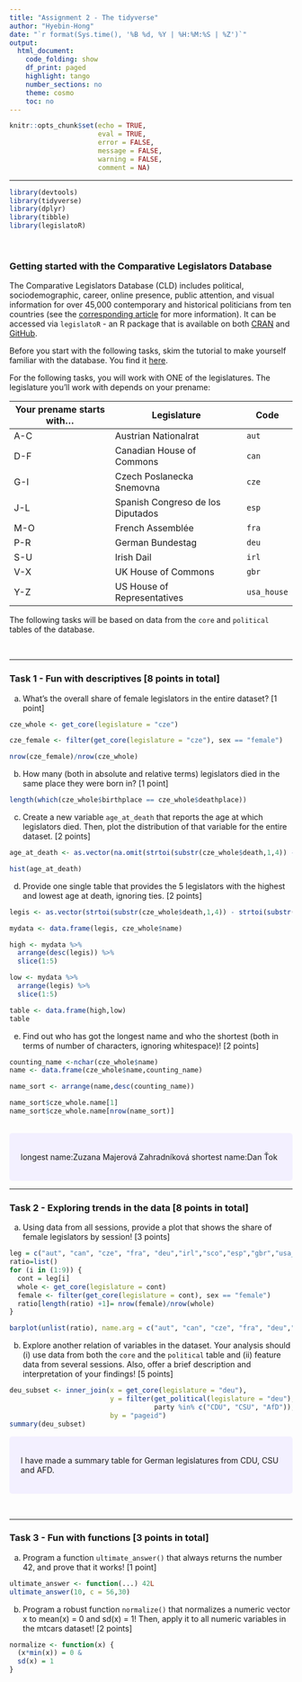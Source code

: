 ```yaml
---
title: "Assignment 2 - The tidyverse"
author: "Hyebin-Hong"
date: "`r format(Sys.time(), '%B %d, %Y | %H:%M:%S | %Z')`"
output:
  html_document:
    code_folding: show
    df_print: paged
    highlight: tango
    number_sections: no
    theme: cosmo
    toc: no
---
```

  
<style>
div.answer {background-color:#f3f0ff; border-radius: 5px; padding: 20px;}
</style>

```r
knitr::opts_chunk$set(echo = TRUE,
                      eval = TRUE,
                      error = FALSE,
                      message = FALSE,
                      warning = FALSE,
                      comment = NA)
```

<!-- Do not forget to input your Github username in the YAML configuration up there --> 

***

```r
library(devtools)
library(tidyverse)
library(dplyr)
library(tibble)
library(legislatoR)
```

<br>

### Getting started with the Comparative Legislators Database

The Comparative Legislators Database (CLD) includes political, sociodemographic, career, online presence, public attention, and visual information for over 45,000 contemporary and historical politicians from ten countries (see the [corresponding article](https://www.cambridge.org/core/journals/british-journal-of-political-science/article/comparative-legislators-database/D28BB58A8B2C08C8593DB741F42C18B2) for more information). It can be accessed via `legislatoR` - an R package that is available on both [CRAN](https://cran.r-project.org/web/packages/legislatoR/index.html) and [GitHub](https://github.com/saschagobel/legislatoR).

Before you start with the following tasks, skim the tutorial to make yourself familiar with the database. You find it [here](https://cran.r-project.org/web/packages/legislatoR/vignettes/legislatoR.html).

For the following tasks, you will work with ONE of the legislatures. The legislature you'll work with depends on your prename:

| Your prename starts with... | Legislature | Code |
|---------|-------|-------|
| A-C | Austrian Nationalrat | `aut` |
| D-F | Canadian House of Commons | `can` |
| G-I | Czech Poslanecka Snemovna | `cze` |
| J-L | Spanish Congreso de los Diputados | `esp` |
| M-O | French Assemblée | `fra` |
| P-R | German Bundestag | `deu` |
| S-U | Irish Dail | `irl` |
| V-X | UK House of Commons | `gbr` |
| Y-Z | US House of Representatives  | `usa_house` |

The following tasks will be based on data from the `core` and `political` tables of the database.

<br>

***

### Task 1 - Fun with descriptives [8 points in total]

a) What's the overall share of female legislators in the entire dataset? [1 point]

```r


cze_whole <- get_core(legislature = "cze")

cze_female <- filter(get_core(legislature = "cze"), sex == "female")

nrow(cze_female)/nrow(cze_whole)


```

b) How many (both in absolute and relative terms) legislators died in the same place they were born in? [1 point]

```r

length(which(cze_whole$birthplace == cze_whole$deathplace))

```

c) Create a new variable `age_at_death` that reports the age at which legislators died. Then, plot the distribution of that variable for the entire dataset. [2 points]

```r

age_at_death <- as.vector(na.omit(strtoi(substr(cze_whole$death,1,4)) - strtoi(substr(cze_whole$birth,1,4))))

hist(age_at_death)

```

d) Provide one single table that provides the 5 legislators with the highest and lowest age at death, ignoring ties. [2 points]

```r
legis <- as.vector(strtoi(substr(cze_whole$death,1,4)) - strtoi(substr(cze_whole$birth,1,4)))

mydata <- data.frame(legis, cze_whole$name)

high <- mydata %>%
  arrange(desc(legis)) %>%
  slice(1:5)

low <- mydata %>%
  arrange(legis) %>%
  slice(1:5)

table <- data.frame(high,low)
table
```

e) Find out who has got the longest name and who the shortest (both in terms of number of characters, ignoring whitespace)! [2 points]

```r
counting_name <-nchar(cze_whole$name)
name <- data.frame(cze_whole$name,counting_name)

name_sort <- arrange(name,desc(counting_name))

name_sort$cze_whole.name[1]
name_sort$cze_whole.name[nrow(name_sort)]


```

<br>
<div class = "answer">
longest name:Zuzana Majerová Zahradníková
shortest name:Dan Ťok
</div>

***

### Task 2 - Exploring trends in the data [8 points in total]

a) Using data from all sessions, provide a plot that shows the share of female legislators by session! [3 points]

```r
leg = c("aut", "can", "cze", "fra", "deu","irl","sco","esp","gbr","usa_house/usa_senate")
ratio=list()
for (i in (1:9)) {
  cont = leg[i]
  whole <- get_core(legislature = cont)
  female <- filter(get_core(legislature = cont), sex == "female")
  ratio[length(ratio) +1]= nrow(female)/nrow(whole)
}

barplot(unlist(ratio), name.arg = c("aut", "can", "cze", "fra", "deu","irl","sco","esp","gbr","usa_house/usa_senate"), xlab = "by session", ylab = "share of female")


```

b) Explore another relation of variables in the dataset. Your analysis should (i) use data from both the `core` and the `political` table and (ii) feature data from several sessions. Also, offer a brief description and interpretation of your findings! [5 points]

```r
deu_subset <- inner_join(x = get_core(legislature = "deu"),
                         y = filter(get_political(legislature = "deu"), 
                                    party %in% c("CDU", "CSU", "AfD")),
                         by = "pageid")
summary(deu_subset)

```

<div class = "answer">
I have made a summary table for German legislatures from CDU, CSU and AFD. 
</div>

<br>

***

### Task 3 - Fun with functions [3 points in total]

a) Program a function `ultimate_answer()` that always returns the number 42, and prove that it works! [1 point]

```r
ultimate_answer <- function(...) 42L 
ultimate_answer(10, c = 56,30)

```

b) Program a robust function `normalize()` that normalizes a numeric vector x to mean(x) = 0 and sd(x) = 1! Then, apply it to all numeric variables in the mtcars dataset! [2 points]

```r
normalize <- function(x) {
  (x*min(x)) = 0 &
  sd(x) = 1
}


```



